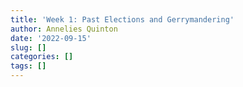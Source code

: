 ```yaml
---
title: 'Week 1: Past Elections and Gerrymandering'
author: Annelies Quinton
date: '2022-09-15'
slug: []
categories: []
tags: []
---
```

